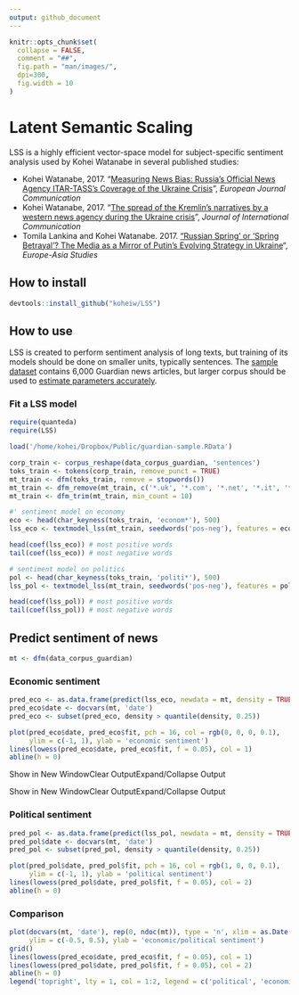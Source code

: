 ```yaml
---
output: github_document
---
```


```r
knitr::opts_chunk$set(
  collapse = FALSE,
  comment = "##",
  fig.path = "man/images/",
  dpi=300,
  fig.width = 10
)
```

# Latent Semantic Scaling
LSS is a highly efficient vector-space model for subject-specific sentiment analysis used by Kohei Watanabe in several published studies:

* Kohei Watanabe, 2017. "[Measuring News Bias: Russia’s Official News Agency ITAR-TASS’s Coverage of the Ukraine Crisis](http://journals.sagepub.com/eprint/TBc9miIc89njZvY3gyAt/full)", *European Journal Communication*
* Kohei Watanabe, 2017. "[The spread of the Kremlin’s narratives by a western news agency during the Ukraine crisis](http://www.tandfonline.com/eprint/h2IHsz2YKce6uJeeCmcd/full)", *Journal of International Communication*
* Tomila Lankina and Kohei Watanabe. 2017. ["Russian Spring’ or ‘Spring Betrayal’? The Media as a Mirror of Putin’s Evolving Strategy in Ukraine](http://www.tandfonline.com/eprint/tWik7KDfsZv8C2KeNkI5/full)", *Europe-Asia Studies*


## How to install

```r
devtools::install_github("koheiw/LSS")
```

## How to use

LSS is created to perform sentiment analysis of long texts, but training of its models should be done on smaller units, typically sentences. The [sample  dataset](https://www.dropbox.com/s/555sr2ml6wc701p/guardian-sample.RData?dl=0) contains 6,000 Guardian news articles, but larger corpus should be used to [estimate parameters accurately](https://koheiw.net/?p=629).

### Fit a LSS model

```r
require(quanteda)
require(LSS)
```

```r
load('/home/kohei/Dropbox/Public/guardian-sample.RData')

corp_train <- corpus_reshape(data_corpus_guardian, 'sentences')
toks_train <- tokens(corp_train, remove_punct = TRUE)
mt_train <- dfm(toks_train, remove = stopwords())
mt_train <- dfm_remove(mt_train, c('*.uk', '*.com', '*.net', '*.it', '*@*'))
mt_train <- dfm_trim(mt_train, min_count = 10)

#' sentiment model on economy
eco <- head(char_keyness(toks_train, 'econom*'), 500)
lss_eco <- textmodel_lss(mt_train, seedwords('pos-neg'), features = eco)

head(coef(lss_eco)) # most positive words
tail(coef(lss_eco)) # most negative words

# sentiment model on politics
pol <- head(char_keyness(toks_train, 'politi*'), 500)
lss_pol <- textmodel_lss(mt_train, seedwords('pos-neg'), features = pol)

head(coef(lss_pol)) # most positive words
tail(coef(lss_pol)) # most negative words

```

## Predict sentiment of news

```r
mt <- dfm(data_corpus_guardian)
```

### Economic sentiment

```r
pred_eco <- as.data.frame(predict(lss_eco, newdata = mt, density = TRUE))
pred_eco$date <- docvars(mt, 'date')
pred_eco <- subset(pred_eco, density > quantile(density, 0.25))

plot(pred_eco$date, pred_eco$fit, pch = 16, col = rgb(0, 0, 0, 0.1),
     ylim = c(-1, 1), ylab = 'economic sentiment')
lines(lowess(pred_eco$date, pred_eco$fit, f = 0.05), col = 1)
abline(h = 0)
```
Show in New WindowClear OutputExpand/Collapse Output

Show in New WindowClear OutputExpand/Collapse Output


### Political sentiment

```r
pred_pol <- as.data.frame(predict(lss_pol, newdata = mt, density = TRUE))
pred_pol$date <- docvars(mt, 'date')
pred_pol <- subset(pred_pol, density > quantile(density, 0.25))

plot(pred_pol$date, pred_pol$fit, pch = 16, col = rgb(1, 0, 0, 0.1),
     ylim = c(-1, 1), ylab = 'political sentiment')
lines(lowess(pred_pol$date, pred_pol$fit, f = 0.05), col = 2)
abline(h = 0)
```

### Comparison

```r
plot(docvars(mt, 'date'), rep(0, ndoc(mt)), type = 'n', xlim = as.Date(c('2015-01-01', '2016-12-31')), 
     ylim = c(-0.5, 0.5), ylab = 'economic/political sentiment')
grid()
lines(lowess(pred_eco$date, pred_eco$fit, f = 0.05), col = 1)
lines(lowess(pred_pol$date, pred_pol$fit, f = 0.05), col = 2)
abline(h = 0)
legend('topright', lty = 1, col = 1:2, legend = c('political', 'economic'))
```


